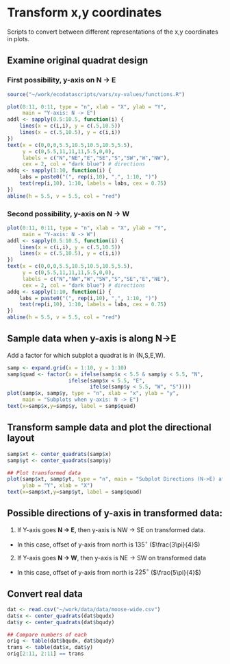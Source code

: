 Transform x,y coordinates
========================================================

Scripts to convert between different representations of the x,y coordinates in plots.


## Examine original quadrat design

### First possibility, y-axis on N -> E
```r
source("~/work/ecodatascripts/vars/xy-values/functions.R")

plot(0:11, 0:11, type = "n", xlab = "X", ylab = "Y",
     main = "Y-axis: N -> E")
addl <- sapply(0.5:10.5, function(i) {
    lines(x = c(i,i), y = c(.5,10.5))
    lines(x = c(.5,10.5), y = c(i,i))
})
text(x = c(0,0,0,5.5,10.5,10.5,10.5,5.5),
     y = c(0,5.5,11,11,11,5.5,0,0),
     labels = c("N","NE","E","SE","S","SW","W","NW"),
     cex = 2, col = "dark blue") # directions
addq <- sapply(1:10, function(i) {
    labs = paste0("(", rep(i,10), ",", 1:10, ")")
    text(rep(i,10), 1:10, labels = labs, cex = 0.75)
})
abline(h = 5.5, v = 5.5, col = "red")
```

### Second possibility, y-axis on N -> W
```r
plot(0:11, 0:11, type = "n", xlab = "X", ylab = "Y",
     main = "Y-axis: N -> W")
addl <- sapply(0.5:10.5, function(i) {
    lines(x = c(i,i), y = c(.5,10.5))
    lines(x = c(.5,10.5), y = c(i,i))
})
text(x = c(0,0,0,5.5,10.5,10.5,10.5,5.5),
     y = c(0,5.5,11,11,11,5.5,0,0),
     labels = c("N","NW","W","SW","S","SE","E","NE"),
     cex = 2, col = "dark blue") # directions
addq <- sapply(1:10, function(i) {
    labs = paste0("(", rep(i,10), ",", 1:10, ")")
    text(rep(i,10), 1:10, labels = labs, cex = 0.75)
})
abline(h = 5.5, v = 5.5, col = "red")
```

## Sample data when y-axis is along N->E
Add a factor for which subplot a quadrat is in (N,S,E,W).
```r
samp <- expand.grid(x = 1:10, y = 1:10)
samp$quad <- factor(x = ifelse(samp$x < 5.5 & samp$y < 5.5, "N",
                    ifelse(samp$x < 5.5, "E",
                           ifelse(samp$y < 5.5, "W", "S"))))
plot(samp$x, samp$y, type = "n", xlab = "x", ylab = "y",
     main = "Subplots when y-axis: N -> E")
text(x=samp$x,y=samp$y, label = samp$quad)
```

## Transform sample data and plot the directional layout
```r
samp$xt <- center_quadrats(samp$x)
samp$yt <- center_quadrats(samp$y)

## Plot transformed data
plot(samp$xt, samp$yt, type = "n", main = "Subplot Directions (N->E) after Transform",
     ylab = "Y", xlab = "X")
text(x=samp$xt,y=samp$yt, label = samp$quad)
```

## Possible directions of y-axis in transformed data:
1. If Y-axis goes **N -> E**, then y-axis is NW -> SE on transformed data.
 * In this case, offset of y-axis from north is $135^\circ$ ($\frac{3\pi}{4}$)
 
2. If Y-axis goes **N -> W**, then y-axis is NE -> SW on transformed data
 * In this case, offset of y-axis from north is $225^\circ$ ($\frac{5\pi}{4}$)

## Convert real data
```r
dat <- read.csv("~/work/data/data/moose-wide.csv")
dat$x <- center_quadrats(dat$bqudx)
dat$y <- center_quadrats(dat$bqudy)

## Compare numbers of each
orig <- table(dat$bqudx, dat$bqudy)
trans <- table(dat$x, dat$y)
orig[2:11, 2:11] == trans
```